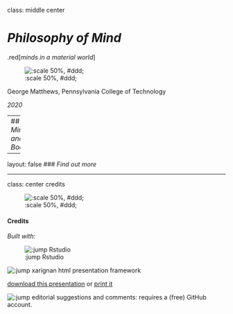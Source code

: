 class: middle center

# *Philosophy of Mind*

.red[*minds in a material world*]

![:scale 50%, #ddd;](img/construction.png)

George Matthews, Pennsylvania College of Technology

*2020*

---
## *Minds and Bodies*

---

layout: false
### *Find out more*









---
class: center credits

![:scale 50%, #ddd;](img/01/g-1.jpg)

#### Credits

*Built with:*

![:jump Rstudio](https://rstudio.com/products/rstudio/) 

![:jump xarignan](https://github.com/yihui/xaringan) html presentation framework 

<!-- *Photos by:* -->



[download this presentation](./pdf/04-mind.pdf) or [print it](./pdf/04-mind-print.pdf)

![:jump editorial suggestions and comments](https://github.com/gwmatthews/philosophy-slideshows/issues): requires a (free) GitHub account.


